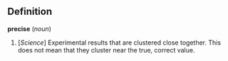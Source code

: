 ==Definition==
'''precise''' (''noun'')

# [''Science''] Experimental results that are clustered close together.  This does not mean that they cluster near the true, correct value.
